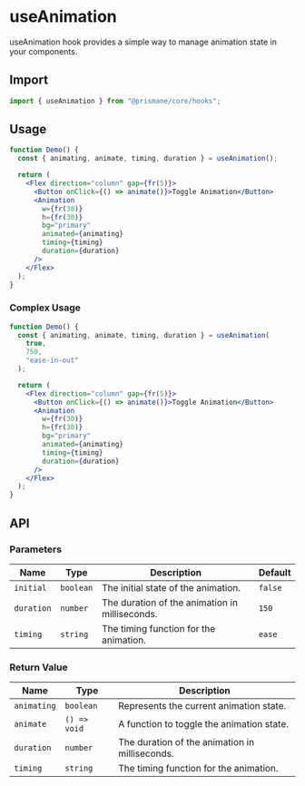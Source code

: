 # useAnimation

useAnimation hook provides a simple way to manage animation state in your components.

## Import

```js
import { useAnimation } from "@prismane/core/hooks";
```

## Usage

```jsx
function Demo() {
  const { animating, animate, timing, duration } = useAnimation();

  return (
    <Flex direction="column" gap={fr(5)}>
      <Button onClick={() => animate()}>Toggle Animation</Button>
      <Animation
        w={fr(30)}
        h={fr(30)}
        bg="primary"
        animated={animating}
        timing={timing}
        duration={duration}
      />
    </Flex>
  );
}
```

### Complex Usage

```jsx
function Demo() {
  const { animating, animate, timing, duration } = useAnimation(
    true,
    750,
    "ease-in-out"
  );

  return (
    <Flex direction="column" gap={fr(5)}>
      <Button onClick={() => animate()}>Toggle Animation</Button>
      <Animation
        w={fr(30)}
        h={fr(30)}
        bg="primary"
        animated={animating}
        timing={timing}
        duration={duration}
      />
    </Flex>
  );
}
```

## API

### Parameters

| Name       | Type      | Description                                    | Default |
| ---------- | --------- | ---------------------------------------------- | ------- |
| `initial`  | `boolean` | The initial state of the animation.            | `false` |
| `duration` | `number`  | The duration of the animation in milliseconds. | `150`   |
| `timing`   | `string`  | The timing function for the animation.         | `ease`  |

### Return Value

| Name        | Type         | Description                                    |
| ----------- | ------------ | ---------------------------------------------- |
| `animating` | `boolean`    | Represents the current animation state.        |
| `animate`   | `() => void` | A function to toggle the animation state.      |
| `duration`  | `number`     | The duration of the animation in milliseconds. |
| `timing`    | `string`     | The timing function for the animation.         |

